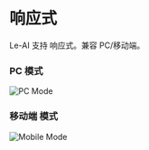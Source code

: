 # 响应式

Le-AI 支持 响应式。兼容 PC/移动端。

### PC 模式

![PC Mode](/basic/dark-mode/light.png)

### 移动端 模式

![Mobile Mode](/basic/responsive/mobile.png)
